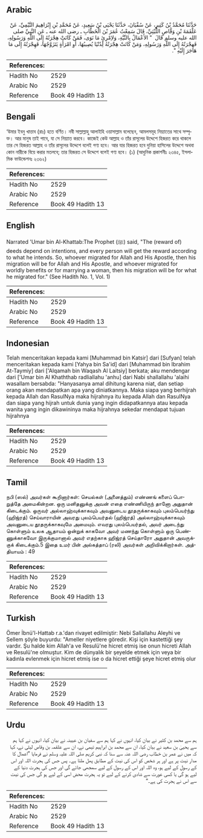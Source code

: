 ## Arabic


<div dir="rtl" lang="ar" style={{fontSize:'larger',backgroundColor:'#f8f9fa',padding:20}}>
حَدَّثَنَا مُحَمَّدُ بْنُ كَثِيرٍ، عَنْ سُفْيَانَ، حَدَّثَنَا يَحْيَى بْنُ سَعِيدٍ، عَنْ مُحَمَّدِ بْنِ إِبْرَاهِيمَ التَّيْمِيِّ، عَنْ عَلْقَمَةَ بْنِ وَقَّاصٍ اللَّيْثِيِّ، قَالَ سَمِعْتُ عُمَرَ بْنَ الْخَطَّابِ ـ رضى الله عنه ـ عَنِ النَّبِيِّ صلى الله عليه وسلم قَالَ ‏ "‏ الأَعْمَالُ بِالنِّيَّةِ، وَلاِمْرِئٍ مَا نَوَى، فَمَنْ كَانَتْ هِجْرَتُهُ إِلَى اللَّهِ وَرَسُولِهِ، فَهِجْرَتُهُ إِلَى اللَّهِ وَرَسُولِهِ، وَمَنْ كَانَتْ هِجْرَتُهُ لِدُنْيَا يُصِيبُهَا، أَوِ امْرَأَةٍ يَتَزَوَّجُهَا، فَهِجْرَتُهُ إِلَى مَا هَاجَرَ إِلَيْهِ ‏"‏‏.‏
</div>
<div style={{backgroundColor:'#f8f9fa',padding:20, marginBottom: 10}}><table> <thead> <tr> <th>References:</th> <th></th> </tr> </thead> <tbody><tr><td>Hadith No</td><td>2529</td></tr><tr><td>Arabic No</td><td>2529</td></tr><tr><td>Reference</td><td>Book 49 Hadith 13</td></tr></tbody></table></div>

## Bengali


<div dir="ltr" lang="bn" style={{fontSize:'larger',backgroundColor:'#f8f9fa',padding:20}}>
‘উমার ইবনু খাত্তাব (রাঃ) হতে বর্ণিত। নবী সাল্লাল্লাহু আলাইহি ওয়াসাল্লাম বলেছেন, আমলসমূহ নিয়্যাতের সাথে সম্পৃক্ত। আর মানুষ তাই পাবে, যা সে নিয়্যাত করবে। কাজেই কেউ আল্লাহ ও তাঁর রাসূলের উদ্দেশে হিজরত করে থাকলে তার সে হিজরত আল্লাহ ও তাঁর রাসূলের উদ্দেশে বলেই গণ্য হবে। আর যার হিজরত হবে দুনিয়া হাসিলের উদ্দেশে অথবা কোন নারীকে বিয়ে করার মতলবে; তার হিজরত সে উদ্দেশে বলেই গণ্য হবে। (১) (আধুনিক প্রকাশনীঃ ২৩৪৫, ইসলামিক ফাউন্ডেশনঃ ২৩৬২)
</div>
<div style={{backgroundColor:'#f8f9fa',padding:20, marginBottom: 10}}><table> <thead> <tr> <th>References:</th> <th></th> </tr> </thead> <tbody><tr><td>Hadith No</td><td>2529</td></tr><tr><td>Arabic No</td><td>2529</td></tr><tr><td>Reference</td><td>Book 49 Hadith 13</td></tr></tbody></table></div>

## English


<div dir="ltr" lang="en" style={{fontSize:'larger',backgroundColor:'#f8f9fa',padding:20}}>
Narrated 'Umar bin Al-Khattab:The Prophet (ﷺ) said, "The (reward of) deeds depend on intentions, and every person will get the reward according to what he intends. So, whoever migrated for Allah and His Apostle, then his migration will be for Allah and His Apostle, and whoever migrated for worldly benefits or for marrying a woman, then his migration will be for what he migrated for." (See Hadith No. 1, Vol. 1)
</div>
<div style={{backgroundColor:'#f8f9fa',padding:20, marginBottom: 10}}><table> <thead> <tr> <th>References:</th> <th></th> </tr> </thead> <tbody><tr><td>Hadith No</td><td>2529</td></tr><tr><td>Arabic No</td><td>2529</td></tr><tr><td>Reference</td><td>Book 49 Hadith 13</td></tr></tbody></table></div>

## Indonesian


<div dir="ltr" lang="id" style={{fontSize:'larger',backgroundColor:'#f8f9fa',padding:20}}>
Telah menceritakan kepada kami [Muhammad bin Katsir] dari [Sufyan] telah menceritakan kepada kami [Yahya bin Sa'id] dari [Muhammad bin Ibrahim At-Taymiy] dari ['Alqamah bin Waqash Al Laitsiy] berkata; aku mendengar dari ['Umar bin Al Khaththab radliallahu 'anhu] dari Nabi shallallahu 'alaihi wasallam bersabda: "Hanyasanya amal dihitung karena niat, dan setiap orang akan mendapatkan apa yang diniatkannya. Maka siapa yang berhijrah kepada Allah dan RasulNya maka hijrahnya itu kepada Allah dan RasulNya dan siapa yang hijrah untuk dunia yang ingin didapatkannya atau kepada wanita yang ingin dikawininya maka hijrahnya sekedar mendapat tujuan hijrahnya
</div>
<div style={{backgroundColor:'#f8f9fa',padding:20, marginBottom: 10}}><table> <thead> <tr> <th>References:</th> <th></th> </tr> </thead> <tbody><tr><td>Hadith No</td><td>2529</td></tr><tr><td>Arabic No</td><td>2529</td></tr><tr><td>Reference</td><td>Book 49 Hadith 13</td></tr></tbody></table></div>

## Tamil


<div dir="ltr" lang="ta" style={{fontSize:'larger',backgroundColor:'#f8f9fa',padding:20}}>
நபி (ஸல்) அவர்கள் கூறினார்கள்: செயல்கள் (அனைத்தும்) எண்ணங் களைப் பொறுத்தே அமைகின்றன. ஒரு மனிதனுக்கு அவன் எதை எண்ணியிருந் தானோ அதுதான் கிடைக்கும். ஒருவர் அல்லாஹ்வுக்காகவும் அவனுடைய தூதருக்காகவும் புலம்பெயர்ந்து (ஹிஜ்ரத்) செய்வாராயின் அவரது புலம்பெயர்தல் (ஹிஜ்ரத்) அல்லாஹ்வுக்காகவும் அவனுடைய தூதருக்காகவுமே அமையும். எவரது புலம்பெயர்தல், அவர் அடைந்து கொள்ளும் உலக ஆதாயம் ஒன்றுக் காகவோ அவர் மணந்து கொள்ளும் ஒரு பெண்ணுக்காகவோ இருக்குமானால் அவர் எதற்காக ஹிஜ்ரத் செய்தாரோ அதுதான் அவருக்குக் கிடைக்கும்.5 இதை உமர் பின் அல்கத்தாப் (ரலி) அவர்கள் அறிவிக்கிறார்கள். அத்தியாயம் : 49
</div>
<div style={{backgroundColor:'#f8f9fa',padding:20, marginBottom: 10}}><table> <thead> <tr> <th>References:</th> <th></th> </tr> </thead> <tbody><tr><td>Hadith No</td><td>2529</td></tr><tr><td>Arabic No</td><td>2529</td></tr><tr><td>Reference</td><td>Book 49 Hadith 13</td></tr></tbody></table></div>

## Turkish


<div dir="ltr" lang="tr" style={{fontSize:'larger',backgroundColor:'#f8f9fa',padding:20}}>
Ömer İbnü'l-Hattab r.a.'dan rivayet edilmiştir: Nebi Sallallahu Aleyhi ve Sellem şöyle buyurdu: "Ameller niyetlere göredir. Kişi için kastettiği şey vardır. Şu halde kim Allah'a ve Resulü'ne hicret etmiş ise onun hicreti Allah ve Resulü'ne olmuştur. Kim de dünyalık bir şeyelde etmek için veya bir kadınla evlenmek için hicret etmiş ise o da hicret ettiği şeye hicret etmiş olur
</div>
<div style={{backgroundColor:'#f8f9fa',padding:20, marginBottom: 10}}><table> <thead> <tr> <th>References:</th> <th></th> </tr> </thead> <tbody><tr><td>Hadith No</td><td>2529</td></tr><tr><td>Arabic No</td><td>2529</td></tr><tr><td>Reference</td><td>Book 49 Hadith 13</td></tr></tbody></table></div>

## Urdu


<div dir="rtl" lang="ur" style={{fontSize:'larger',backgroundColor:'#f8f9fa',padding:20}}>
ہم سے محمد بن کثیر نے بیان کیا، انہوں نے کہا ہم سے سفیان بن عیینہ نے بیان کیا، انہوں نے کہا ہم سے یحییٰ بن سعید نے بیان کیا، ان سے محمد بن ابراہیم تیمی نے، ان سے علقمہ بن وقاص لیثی نے، کہا کہ میں نے عمر بن خطاب رضی اللہ عنہ سے سنا کہ نبی کریم صلی اللہ علیہ وسلم نے فرمایا ”اعمال کا مدار نیت پر ہے اور ہر شخص کو اس کی نیت کے مطابق پھل ملتا ہے۔ پس جس کی ہجرت اللہ اور اس کے رسول کے لیے ہو، وہ اللہ اور اس کے رسول کے لیے سمجھی جائے گی اور جس کی ہجرت دنیا کے لیے ہو گی یا کسی عورت سے شادی کرنے کے لیے تو یہ ہجرت محض اسی کے لیے ہو گی جس کی نیت سے اس نے ہجرت کی ہے۔“
</div>
<div style={{backgroundColor:'#f8f9fa',padding:20, marginBottom: 10}}><table> <thead> <tr> <th>References:</th> <th></th> </tr> </thead> <tbody><tr><td>Hadith No</td><td>2529</td></tr><tr><td>Arabic No</td><td>2529</td></tr><tr><td>Reference</td><td>Book 49 Hadith 13</td></tr></tbody></table></div>